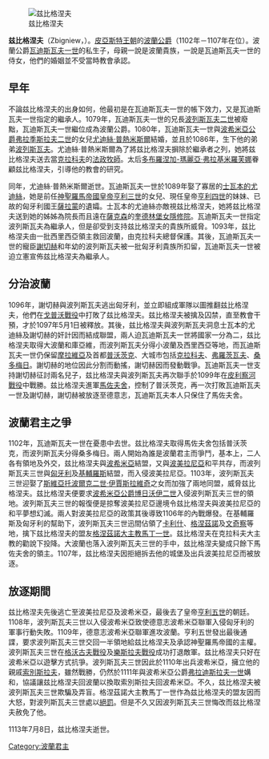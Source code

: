{{unreferenced|time=2014-05-19T04:24:00+00:00}}
[[File:Zbigniew.JPG|兹比格涅夫]]

'''兹比格涅夫'''（Zbigniew，{{bd|1073年||1113年}}）。[[皮亞斯特王朝|皮亞斯特王朝]]的[[波蘭君主列表|波蘭公爵]]（1102年－1107年在位）。波蘭公爵[[瓦迪斯瓦夫一世·赫爾曼|瓦迪斯瓦夫一世]]的私生子，母親一說是波蘭貴族，一說是瓦迪斯瓦夫一世的侍女，他們的婚姻並不受當時教會承認。

==早年==
不論兹比格涅夫的出身如何，他最初是在瓦迪斯瓦夫一世的帳下效力，又是瓦迪斯瓦夫一世指定的繼承人。1079年，瓦迪斯瓦夫一世的兄長[[波列斯瓦夫二世|波列斯瓦夫二世]]被廢黜，瓦迪斯瓦夫一世繼位成為波蘭公爵。1080年，瓦迪斯瓦夫一世與[[捷克君主列表|波希米亞公爵]][[弗拉季斯拉夫二世|弗拉季斯拉夫二世]]的女兒[[尤迪絲·普熱米斯爾|尤迪絲·普熱米斯爾]]結婚，並且於1086年，生下他的弟弟[[波列斯瓦夫三世|波列斯瓦夫]]。尤迪絲·普熱米斯爾為了將兹比格涅夫摒除於繼承者之列，她將兹比格涅夫送去當[[克拉科夫|克拉科夫]]的[[法政牧師|法政牧師]]。太后[[多布羅涅加-瑪麗亞·弗拉基米羅芙娜|多布羅涅加-瑪麗亞·弗拉基米羅芙娜]]眷顧兹比格涅夫，引導他的教會的研究。

同年，尤迪絲·普熱米斯爾逝世。瓦迪斯瓦夫一世於1089年娶了寡居的[[士瓦本的尤迪絲|士瓦本的尤迪絲]]，她是前任[[神聖羅馬帝國皇帝|神聖羅馬帝國皇帝]][[亨利三世_(神聖羅馬帝國)|亨利三世]]的女兒、現任皇帝[[亨利四世_(神聖羅馬帝國)|亨利四世]]的妹妹、已故的匈牙利國王[[薩拉蒙|薩拉蒙]]的遺孀。士瓦本的尤迪絲亦敵視兹比格涅夫，她將兹比格涅夫送到她的姊姊為院長而且遠在[[薩克森|薩克森]]的[[奎德林堡女隱修院|奎德林堡女隱修院]]。瓦迪斯瓦夫一世指定波列斯瓦夫為繼承人，但是卻受到支持兹比格涅夫的貴族所威脅。1093年，兹比格涅夫由一批西里西亞領主救回波蘭，由克拉科夫總督保護。其後，瓦迪斯瓦夫一世的寵臣[[謝切赫|謝切赫]]和年幼的波列斯瓦夫被一批匈牙利貴族所扣留，瓦迪斯瓦夫一世被迫立憲宣佈兹比格涅夫為繼承人。

==分治波蘭==
1096年，謝切赫與波列斯瓦夫逃出匈牙利，並立即組成軍隊以圖推翻兹比格涅夫，他們在[[戈普沃戰役|戈普沃戰役]]中打敗了兹比格涅夫。兹比格涅夫被擒及囚禁，直至教會干預，才於1097年5月1日被釋放。其後，兹比格涅夫與波列斯瓦夫洞息士瓦本的尤迪絲及謝切赫的奸計因而結成聯盟，兩人迫瓦迪斯瓦夫一世將國家一分為二，兹比格涅夫取得大波蘭和庫亞維，而波列斯瓦夫分得小波蘭及西里西亞等地，而瓦迪斯瓦夫一世仍保留[[摩拉維亞|摩拉維亞]]及首都[[普沃茨克|普沃茨克]]、大城市包括[[克拉科夫|克拉科夫]]、[[弗羅茨瓦夫|弗羅茨瓦夫]]、[[桑多梅日|桑多梅日]]。謝切赫的地位因此分割而動搖，謝切赫因而發動戰爭。瓦迪斯瓦夫一世支持謝切赫征討兩名兒子，兹比格涅夫與波列斯瓦夫再次聯手於1099年在[[皮利察河戰役|皮利察河戰役]]中戰勝。兹比格涅夫進軍[[馬佐夫舍|馬佐夫舍]]，控制了普沃茨克，再一次打敗瓦迪斯瓦夫一世及謝切赫，謝切赫被放逐至德意志，瓦迪斯瓦夫本人只保住了馬佐夫舍。

==波蘭君主之爭==
1102年，瓦迪斯瓦夫一世在憂患中去世。兹比格涅夫取得馬佐夫舍包括普沃茨克，而波列斯瓦夫分得桑多梅日。兩人開始為誰是波蘭君主而爭鬥，基本上，二人各有領地及外交，兹比格涅夫與[[波希米亞|波希米亞]]結盟，又與[[波美拉尼亞|波美拉尼亞]]和平共存，而波列斯瓦夫三世與[[匈牙利王國|匈牙利]]及[[基輔羅斯|基輔羅斯]]結盟，而入侵波美拉尼亞。1103年，波列斯瓦夫三世迎娶了[[斯維亞托波爾克二世·伊賈斯拉維奇|斯維亞托波爾克二世·伊賈斯拉維奇]]之女而加強了兩地同盟，威脅兹比格涅夫。兹比格涅夫便要求[[波希米亞公爵|波希米亞公爵]][[博日沃伊二世|博日沃伊二世]]入侵波列斯瓦夫三世的領地。波列斯瓦夫三世的報復便是掠奪波美拉尼亞邊境令兹比格涅夫與波美拉尼亞的和平夢想幻滅。兩人對波美拉尼亞的政策其後導致1106年的內戰爆發。在基輔羅斯及匈牙利的幫助下，波列斯瓦夫三世迅間佔領了[[卡利什|卡利什]]、[[格涅茲諾|格涅茲諾]]及[[文奇察|文奇察]]等地，擒下兹比格涅夫的盟友[[格涅茲諾大主教|格涅茲諾大主教]][[馬丁一世（格涅茲諾）|馬丁一世]]。兹比格涅夫在克拉科夫大主教的勸說下投降。大波蘭也落入波列斯瓦夫三世的手中，兹比格涅夫變成只餘下馬佐夫舍的領主。1107年，兹比格涅夫因拒絕拆去他的城堡及出兵波美拉尼亞而被放逐。

==放逐期間==
兹比格涅夫先後逃亡至波美拉尼亞及波希米亞，最後去了皇帝[[亨利五世_(神聖羅馬帝國)|亨利五世]]的朝廷。1108年，波列斯瓦夫三世以入侵波希米亞致使德意志波希米亞聯軍入侵匈牙利的軍事行動失敗。1109年，德意志波希米亞聯軍進攻波蘭。亨利五世發出最後通諜，要求波列斯瓦夫三世交回一半領地給兹比格涅夫及承認神聖羅馬帝國的主權。波列斯瓦夫三世在[[格沃古夫戰役|格沃古夫戰役]]及[[樂斯拉夫戰役|樂斯拉夫戰役]]成功打退敵軍。兹比格涅夫只好在波希米亞以遊擊方式抗爭。波列斯瓦夫三世因此於1110年出兵波希米亞，擁立他的親戚[[索別斯拉夫一世|索別斯拉夫]]，雖然戰勝，仍然於1111年與波希米亞公爵[[弗拉迪斯拉夫一世|弗拉迪斯拉夫一世]]媾和，協議讓兹比格涅夫回波蘭以換取索別斯拉夫回波希米亞。不久，兹比格涅夫被波列斯瓦夫三世欺騙及弄盲。格涅茲諾大主教馬丁一世作為兹比格涅夫的盟友因而大怒，對波列斯瓦夫三世處以[[絕罰|絕罰]]。但是不久又因波列斯瓦夫三世悔改而兹比格涅夫赦免了他。	

1113年7月8日，兹比格涅夫逝世。

{{S-start}}
{{S-hou|[[皮亞斯特王朝|皮亞斯特王朝]]||1073年||1113年}}
{{s-reg}}
{{S-bef|before=[[瓦迪斯瓦夫一世_(波蘭公爵)|瓦迪斯瓦夫一世]]}}
{{S-ttl|title=[[波蘭君主列表|波蘭公爵]]|years=1102年—1107年|regent1=[[波列斯瓦夫三世|波列斯瓦夫三世]]}}
{{S-aft|after=[[波列斯瓦夫三世|波列斯瓦夫三世]]}}
{{S-end}}
{{波蘭君主}}
[[Category:波蘭君主|Category:波蘭君主]]